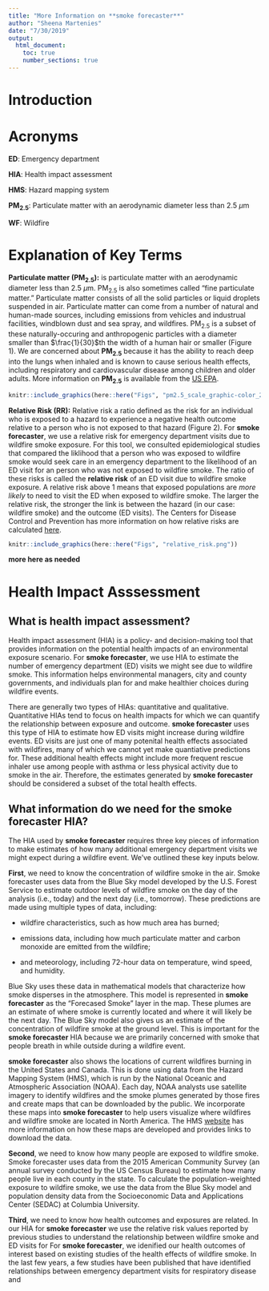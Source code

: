 ```yaml
---
title: "More Information on **smoke forecaster**"
author: "Sheena Martenies"
date: "7/30/2019"
output: 
  html_document:
    toc: true
    number_sections: true
---
```


# Introduction

# Acronyms

**ED**: Emergency department

**HIA**: Health impact assessment

**HMS**: Hazard mapping system

**PM~2.5~**: Particulate matter with an aerodynamic diameter less than 2.5 $\mu$m

**WF**: Wildfire


# Explanation of Key Terms

**Particulate matter (PM~2.5~):** is particulate matter with an aerodynamic diameter less than 2.5 $\mu$m. PM~2.5~ is also sometimes called "fine particulate matter." Particulate matter consists of all the solid particles or liquid droplets suspended in air. Particulate matter can come from a number of natural and human-made sources, including emissions from vehicles and industrual facilities, windblown dust and sea spray, and wildfires. PM~2.5~ is a subset of these naturally-occuring and anthropogenic particles with a diameter smaller than $\frac{1}{30}$th the width of a human hair or smaller (Figure 1). We are concerned about **PM~2.5~** because it has the ability to reach deep into the lungs when inhaled and is known to cause serious health effects, including respiratory and cardiovascular disease among children and older adults. More information on **PM~2.5~** is available from the [US EPA](https://www.epa.gov/pm-pollution/particulate-matter-pm-basics).

```r
knitr::include_graphics(here::here("Figs", "pm2.5_scale_graphic-color_2.jpg"))
```

**Relative Risk (RR):** Relative risk a ratio defined as the risk for an individual who is exposed to a hazard to experience a negative health outcome relative to a person who is not exposed to that hazard (Figure 2). For **smoke forecaster**, we use a relative risk for emergency department visits due to wildfire smoke exposure. For this tool, we consulted epidemiological studies that compared the liklihood that a person who was exposed to wildfire smoke would seek care in an emergency department to the likelihood of an ED visit for an person who was not exposed to wildfire smoke. The ratio of these risks is called the **relative risk** of an ED visit due to wildfire smoke exposure. A relative risk above 1 means that exposed populations are _more likely_ to need to visit the ED when exposed to wildfire smoke. The larger the relative risk, the stronger the link is between the hazard (in our case: wildfire smoke) and the outcome (ED visits). The Centers for Disease Control and Prevention has more information on how relative risks are calculated [here](https://www.cdc.gov/csels/dsepd/ss1978/lesson3/section5.html).

```r
knitr::include_graphics(here::here("Figs", "relative_risk.png"))
```

**more here as needed**

# Health Impact Asssessment

## What is health impact assessment?

Health impact assessment (HIA) is a policy- and decision-making tool that provides information on the potential health impacts of an environmental exposure scenario. For **smoke forecaster**, we use HIA to estimate the number of emergency department (ED) visits we might see due to wildfire smoke. This information helps environmental managers, city and county governments, and individuals plan for and make healthier choices during wildfire events.

There are generally two types of HIAs: quantitative and qualitative. Quantitative HIAs tend to focus on health impacts for which we can quantify the relationship between exposure and outcome. **smoke forecaster** uses this type of HIA to estimate how ED visits might increase during wildfire events. ED visits are just one of many potenital health effects associated with wildfires, many of which we cannot yet make quantiative predictions for. These additional health effects might include more frequent rescue inhaler use among people with asthma or less physical activity due to smoke in the air. Therefore, the estimates generated by **smoke forecaster** should be considered a subset of the total health effects. 

## What information do we need for the **smoke forecaster** HIA?

The HIA used by **smoke forecaster** requires three key pieces of information to make estimates of how many additional emergency department visits we might expect during a wildfire event. We've outlined these key inputs below.

**First**, we need to know the concentration of wildfire smoke in the air. Smoke forecaster uses data from the Blue Sky model developed by the U.S. Forest Service to estimate outdoor levels of wildfire smoke on the day of the analysis (i.e., today) and the next day (i.e., tomorrow). These predictions are made using multiple types of data, including:

- wildfire characteristics, such as how much area has burned;

- emissions data, including how much particulate matter and carbon monoxide are emitted from the wildfire;

- and meteorology, including 72-hour data on temperature, wind speed, and humidity.

Blue Sky uses these data in mathematical models that characterize how smoke disperses in the atmosphere. This model is represented in **smoke forecaster** as the “Forecased Smoke” layer in the map. These plumes are an estimate of where smoke is currently located and where it will likely be the next day. The Blue Sky model also gives us an estimate of the concentration of wildfire smoke at the ground level. This is important for the **smoke forecaster** HIA because we are primarily concerned with smoke that people breath in while outside during a wildfire event.

**smoke forecaster** also shows the locations of current wildfires burning in the United States and Canada. This is done using data from the Hazard Mapping System (HMS), which is run by the National Oceanic and Atmospheric Association (NOAA). Each day, NOAA analysts use satellite imagery to identify wildfires and the smoke plumes generated by those fires and create maps that can be downloaded by the public. We incorporate these maps into **smoke forecaster** to help users visualize where wildfires and wildfire smoke are located in North America. The HMS [website](https://www.ospo.noaa.gov/Products/land/hms.html) has more information on how these maps are developed and provides links to download the data.

**Second**, we need to know how many people are exposed to wildfire smoke. Smoke forecaster uses data from the 2015 American Community Survey (an annual survey conducted by the US Census Bureau) to estimate how many people live in each county in the state. To calculate the population-weighted exposure to wildfire smoke, we use the data from the Blue Sky model and population density data from the Socioeconomic Data and Applications Center (SEDAC) at Columbia University.

**Third**, we need to know how health outcomes and exposures are related. In our HIA for **smoke forecaster** we use the relative risk values reported by previous studies to understand the relationship between wildfire smoke and ED visits for  For **smoke forecaster**, we idenified our health outcomes of interest based on existing studies of the health effects of wildfire smoke. In the last few years, a few studies have been published that have identified relationships between emergency department visits for respiratory disease and 









<!-- ```{r setup, include=FALSE} -->
<!-- knitr::opts_chunk$set(echo = TRUE) -->
<!-- ``` -->


<!-- ```{r cars} -->
<!-- summary(cars) -->
<!-- ``` -->


<!-- ```{r pressure, echo=FALSE, fig.cap="Figure 1", fig.align='center'} -->
<!-- plot(pressure) -->
<!-- ``` -->

